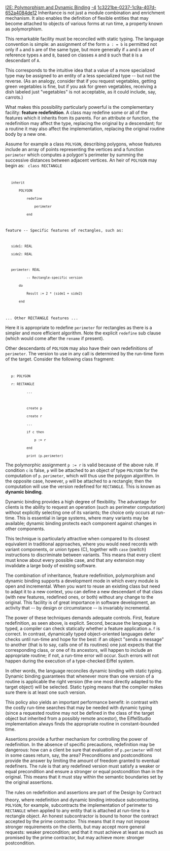 [[Property:title|I2E: Polymorphism and Dynamic Binding]]
[[Property:weight|-4]]
[[Property:uuid|1c3221be-0237-1c9a-407d-652a4084de12]]
Inheritance is not just a module combination and enrichment mechanism. It also enables the definition of flexible entities that may become attached to objects of various forms at run time, a property known as polymorphism. 

This remarkable facility must be reconciled with static typing. The language convention is simple: an assignment of the form <code>a  : = b</code> is permitted not only if <code>a</code> and <code>b</code> are of the same type, but more generally if <code>a</code> and <code>b</code> are of reference types <code>A</code> and <code>B</code>, based on classes <code>A</code> and <code>B</code> such that <code>B</code> is a descendant of <code>A</code>. 

This corresponds to the intuitive idea that a value of a more specialized type may be assigned to an entity of a less specialized type -- but not the reverse. (As an analogy, consider that if you request vegetables, getting green vegetables is fine, but if you ask for green vegetables, receiving a dish labeled just "vegetables" is not acceptable, as it could include, say, carrots.)

What makes this possibility particularly powerful is the complementary facility: '''feature redefinition'''. A class may redefine some or all of the features which it inherits from its parents. For an attribute or function, the redefinition may affect the type, replacing the original by a descendant; for a routine it may also affect the implementation, replacing the original routine body by a new one. 

Assume for example a class <code>POLYGON</code>, describing polygons, whose features include an array of points representing the vertices and a function <code>perimeter</code> which computes a polygon's perimeter by summing the successive distances between adjacent vertices. An heir of <code>POLYGON</code> may begin as: 
<code>
class RECTANGLE
    inherit
        POLYGON
            redefine
                perimeter
            end

feature -- Specific features of rectangles, such as:

    side1: REAL
    side2: REAL

    perimeter: REAL
            -- Rectangle-specific version
        do
            Result := 2 * (side1 + side2)
        end

... Other RECTANGLE features ...
</code>

Here it is appropriate to redefine <code>perimeter</code> for rectangles as there is a simpler and more efficient algorithm. Note the explicit <code>redefine</code> sub clause (which would come after the <code>rename</code> if present). 

Other descendants of <code>POLYGON</code> may also have their own redefinitions of <code>perimeter</code>. The version to use in any call is determined by the run-time form of the target. Consider the following class fragment: 
<code>
    p: POLYGON
    r: RECTANGLE
            ... 

            create p
            create r 
            ...
            if c then
                p := r
            end
            print (p.perimeter)</code>

The polymorphic assignment <code>p := r</code> is valid because of the above rule. If condition <code>c</code> is false, <code>p</code> will be attached to an object of type <code>POLYGON</code> for the computation of <code>p</code>. <code>perimeter</code>, which will thus use the polygon algorithm. In the opposite case, however, <code>p</code> will be attached to a rectangle; then the computation will use the version redefined for <code>RECTANGLE</code>. This is known as '''dynamic binding'''. 

Dynamic binding provides a high degree of flexibility. The advantage for clients is the ability to request an operation (such as perimeter computation) without explicitly selecting one of its variants; the choice only occurs at run-time. This is essential in large systems, where many variants may be available; dynamic binding protects each component against changes in other components. 

This technique is particularly attractive when compared to its closest equivalent in traditional approaches, where you would need records with variant components, or union types (C), together with <code>case</code> (switch) instructions to discriminate between variants. This means that every client must know about every possible case, and that any extension may invalidate a large body of existing software. 

The combination of inheritance, feature redefinition, polymorphism and dynamic binding supports a development mode in which every module is open and incremental. When you want to reuse an existing class but need to adapt it to a new context, you can define a new descendant of that class (with new features, redefined ones, or both) without any change to the original. This facility is of great importance in software development, an activity that -- by design or circumstance -- is invariably incremental. 

The power of these techniques demands adequate controls. First, feature redefinition, as seen above, is explicit. Second, because the language is typed, a compiler can check statically whether a feature application <code>a.f</code> is correct. In contrast, dynamically typed object-oriented languages defer checks until run-time and hope for the best: if an object "sends a message" to another (that is to say, calls one of its routines) one just expects that the corresponding class, or one of its ancestors, will happen to include an appropriate routine; if not, a run-time error will occur. Such errors will not happen during the execution of a type-checked Eiffel system. 

In other words, the language reconciles dynamic binding with static typing. Dynamic binding guarantees that whenever more than one version of a routine is applicable the right version (the one most directly adapted to the target object) will be selected. Static typing means that the compiler makes sure there is at least one such version. 

This policy also yields an important performance benefit: in contrast with the costly run-time searches that may be needed with dynamic typing (since a requested routine may not be defined in the class of the target object but inherited from a possibly remote ancestor), the EiffelStudio implementation always finds the appropriate routine in constant-bounded time. 

Assertions provide a further mechanism for controlling the power of redefinition. In the absence of specific precautions, redefinition may be dangerous: how can a client be sure that evaluation of <code>p.perimeter</code> will not in some cases return, say, the area? Preconditions and postconditions provide the answer by limiting the amount of freedom granted to eventual redefiners. The rule is that any redefined version must satisfy a weaker or equal precondition and ensure a stronger or equal postcondition than in the original. This means that it must stay within the semantic boundaries set by the original assertions. 

The rules on redefinition and assertions are part of the Design by Contract&#153; theory, where redefinition and dynamic binding introduce subcontracting. <code>POLYGON</code>, for example, subcontracts the implementation of perimeter to <code>RECTANGLE</code> when applied to any entity that is attached at run-time to a rectangle object. An honest subcontractor is bound to honor the contract accepted by the prime contractor. This means that it may not impose stronger requirements on the clients, but may accept more general requests: weaker precondition; and that it must achieve at least as much as promised by the prime contractor, but may achieve more: stronger postcondition. 




